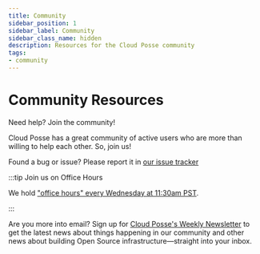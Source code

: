 ```yaml
---
title: Community
sidebar_position: 1
sidebar_label: Community
sidebar_class_name: hidden
description: Resources for the Cloud Posse community
tags:
- community
---
```


# Community Resources

<Intro>
Need help? Join the community!

Cloud Posse has a great community of active users who are more than willing to help each other. So, join us!
</Intro>

Found a bug or issue? Please report it in [our issue tracker](https://github.com/cloudposse/docs/issues)

:::tip Join us on Office Hours

We hold ["office hours" every Wednesday at 11:30am PST](/community/office-hours).

:::

Are you more into email? Sign up for [Cloud Posse's Weekly Newsletter](https://newsletter.cloudposse.com) to get the latest news about things happening in our community and other news about building Open Source infrastructure—straight into your inbox.

<DocCardList/>
